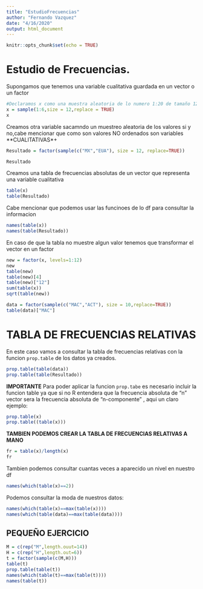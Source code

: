 ```yaml
---
title: "EstudioFrecuencias"
author: "Fernando Vazquez"
date: "4/16/2020"
output: html_document
---
```


```r
knitr::opts_chunk$set(echo = TRUE)
```

# Estudio de Frecuencias.

 Supongamos que tenemos una variable cualitativa guardada en un vector o un factor
 
```r
#Declaramos x como una muestra aleatoria de lo numero 1:20 de tamaño 12 con reposicion
x = sample(1:6,size = 12,replace = TRUE) 
x
```
 
 Creamos otra variable sacamndo un muestreo aleatoria de los valores si y no,cabe mencionar que como son valores NO ordenados son variables **CUALITATIVAS*+
 
```r

Resultado = factor(sample(c("MX","EUA"), size = 12, replace=TRUE))

Resultado
```
 
 
Creamos una tabla de frecuencias absolutas de un vector que representa una variable cualitativa

```r
table(x)
table(Resultado)
```

Cabe mencionar que podemos usar las funcinoes de lo df para consultar la informacion

```r
names(table(x))
names(table(Resultado))
```

En caso de que la tabla no muestre algun valor tenemos que transformar el vector en un factor

```r
new = factor(x, levels=1:12)
new
table(new)
table(new)[4]
table(new)["12"]
sum(table(x))
sqrt(table(new))
```



```r
data = factor(sample(c("MAC","ACT"), size = 10,replace=TRUE))
table(data)["MAC"]
```

# TABLA DE FRECUENCIAS RELATIVAS

En este caso vamos a consultar la tabla de frecuencias relativas con la funcion `prop.table` de los datos ya creados.

```r
prop.table(table(data))
prop.table(table(Resultado))
```

**IMPORTANTE** Para poder aplicar la funcion `prop.tabe` es necesario incluir la funcion table ya que si no R entendera que la frecuencia absoluta de "n" vector sera la frecuencia absoluta de "n-componente" , aqui un claro ejemplo:

```r
prop.table(x)
prop.table((table(x)))

```

**TAMBIEN PODEMOS CREAR LA TABLA DE FRECUENCIAS RELATIVAS A MANO**
```r
fr = table(x)/length(x)
fr
```

Tambien podemos consultar cuantas veces a aparecido un nivel en nuestro df


```r
names(which(table(x)==2))
```

Podemos consultar la moda de nuestros datos:
```r
names(which(table(x)==max(table(x))))
names(which(table(data)==max(table(data))))
```

## PEQUEÑO EJERCICIO

```r
M = c(rep("M",length.ouut=14))
H = c(rep("H",length.out=6))
t = factor(sample(c(M,H)))      
table(t)
prop.table(table(t))
names(which(table(t)==max(table(t))))
names(table(t))


```

